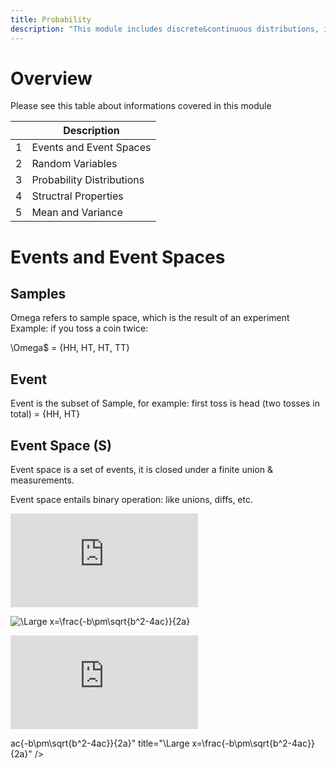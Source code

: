 ```yaml
---
title: Probability 
description: "This module includes discrete&continuous distributions, independence & conditioning, bayes rule, expectation & variance, law of large number, and central limit theorem"
---
```


# Overview
Please see this table about informations covered in this module

|        | Description                                                               |
| ------ | ------------------------------------------------------------------------- |
|  1     | Events and Event Spaces                                                   |
|  2     | Random Variables                                                          |
|  3     | Probability Distributions                                                 |
|  4     | Structral Properties                                                      |
|  5     | Mean and Variance                                                         |

# Events and Event Spaces

## Samples

Omega refers to sample space, which is the result of an experiment
Example: if you toss a coin twice:

\Omega$ = {HH, HT, HT, TT}

## Event

Event is the subset of Sample, for example: first toss is head (two tosses in total) = {HH, HT}

## Event Space (S)

Event space is a set of events, it is closed under a finite union & measurements.

Event space entails binary operation: like unions, diffs, etc.

![\Large x=\frac{-b\pm\sqrt{b^2-4ac}}{2a}](https://latex.codecogs.com/svg.latex?x%3D%5Cfrac%7B-b%5Cpm%5Csqrt%7Bb%5E2-4ac%7D%7D%7B2a%7D)

![\Large x=\frac{-b\pm\sqrt{b^2-4ac}}{2a}]()


![](https://latex.codecogs.com/svg.latex?x%3D%5Cfrac%7B-b%5Cpm%5Csqrt%7Bb%5E2-4ac%7D%7D%7B2a%7D)

ac{-b\pm\sqrt{b^2-4ac}}{2a}" title="\Large x=\frac{-b\pm\sqrt{b^2-4ac}}{2a}" />